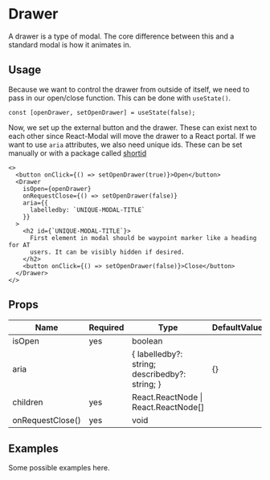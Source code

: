 # Drawer

A drawer is a type of modal. The core difference between this and a standard modal is how it animates in.

## Usage

Because we want to control the drawer from outside of itself, we need to pass in our open/close function. This can be done with `useState()`.

```
const [openDrawer, setOpenDrawer] = useState(false);
```

Now, we set up the external button and the drawer. These can exist next to each other since React-Modal will move the drawer to a React portal. If we want to use `aria` attributes, we also need unique ids. These can be set manually or with a package called [shortid](https://www.npmjs.com/package/shortid.)

```
<>
  <button onClick={() => setOpenDrawer(true)}>Open</button>
  <Drawer
    isOpen={openDrawer}
    onRequestClose={() => setOpenDrawer(false)}
    aria={{
      labelledby: `UNIQUE-MODAL-TITLE`
    }}
  >
    <h2 id={`UNIQUE-MODAL-TITLE`}>
      First element in modal should be waypoint marker like a heading for AT
      users. It can be visibly hidden if desired.
    </h2>
    <button onClick={() => setOpenDrawer(false)}>Close</button>
  </Drawer>
</>
```

## Props

| Name             | Required | Type                                           | DefaultValue |
| ---------------- | -------- | ---------------------------------------------- | ------------ |
| isOpen           | yes      | boolean                                        |              |
| aria             |          | { labelledby?: string; describedby?: string; } | {}           |
| children         | yes      | React.ReactNode \| React.ReactNode[]           |              |
| onRequestClose() | yes      | void                                           |              |

## Examples

Some possible examples here.
